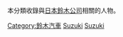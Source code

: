 本分類收錄與[[日本|日本]][[鈴木公司|鈴木公司]]相關的人物。

[[Category:鈴木汽車|Category:鈴木汽車]]
[[Category:日本各公司人物|Suzuki]]
[[Category:日本各汽車公司相關人物|Suzuki]]